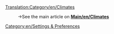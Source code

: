 [[Translation:Category/en/Climates]]
:→See the main article on '''[[Main/en/Climates]]'''

[[Category:en/Settings & Preferences]]